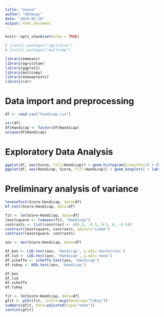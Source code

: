 ```yaml
---
title: "anova"
author: "ddxbugs"
date: "2024-02-26"
output: html_document
---
```


```r
knitr::opts_chunk$set(echo = TRUE)
```


```r
# install.packages("agricolae")
# install.packages("multcomp")

library(emmeans)
library(agricolae)
library(ggplot2)
library(multcomp)
library(onewaytests)
library(car)
```
# Data import and preprocessing
```r
df <- read.csv("handicap.csv")

str(df)
df$Handicap <- factor(df$Handicap)
unique(df$Handicap)
```
# Exploratory Data Analysis
```r
ggplot(df, aes(Score, fill=Handicap)) + geom_histogram(binwidth=1) + facet_grid(~Handicap) + labs(x="Score", y="Frequency", title="Histogram by Handicap")
ggplot(df, aes(Handicap, Score, fill=Handicap)) + geom_boxplot() + labs(x="Handicap", y="Score", title="Boxplot by Handicap")
```
# Preliminary analysis of variance
```r
leveneTest(Score~Handicap, data=df)
bf.test(Score~Handicap, data=df)
```

```r
fit <- lm(Score~Handicap, data=df)
leastsquare <- lsmeans(fit, "Handicap")
contrasts <- list(constrast <- c(0.5, -0.5, 0.5, 0, -0.5))
contrast(leastsquare, contrasts, adjust="sidak")
contrast(leastsquare, contrasts)
```

```r
aov <- aov(Score~Handicap, data=df)

df.bon <- LSD.test(aov, 'Handicap', p.adj='bonferroni')
df.lsd <- LSD.test(aov, 'Handicap', p.adj='none')
df.scheffe <- scheffe.test(aov, 'Handicap')
df.tukey <- HSD.test(aov, 'Handicap')

df.bon
df.lsd
df.scheffe
df.tukey
```

```r
fit <- lm(Score~Handicap, data=df)
gfit <- glht(fit, linfct=mcp(Handicap="Tukey"))
summary(gfit, test=adjusted(type="none"))
confint(gfit)
```
